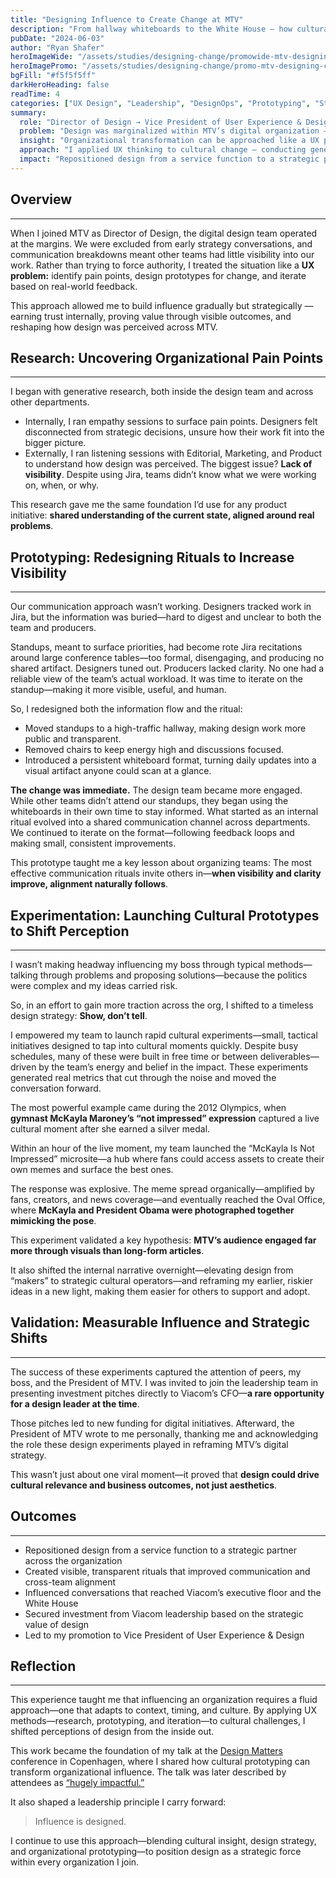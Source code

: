 ```yaml
---
title: "Designing Influence to Create Change at MTV"
description: "From hallway whiteboards to the White House — how cultural prototypes turned design influence into clear impact."
pubDate: "2024-06-03"
author: "Ryan Shafer"
heroImageWide: "/assets/studies/designing-change/promowide-mtv-designing-change.webp"
heroImagePromo: "/assets/studies/designing-change/promo-mtv-designing-change.webp"
bgFill: "#f5f5f5ff"
darkHeroHeading: false
readTime: 4
categories: ["UX Design", "Leadership", "DesignOps", "Prototyping", "Stakeholder Influence"]
summary:
  role: "Director of Design → Vice President of User Experience & Design"
  problem: "Design was marginalized within MTV’s digital organization — communication was fragmented, strategy was siloed, and design lacked influence in key conversations."
  insight: "Organizational transformation can be approached like a UX problem: identify pain points, prototype solutions, measure outcomes, and iterate based on your hypothesis."
  approach: "I applied UX thinking to cultural change — conducting generative research across teams, prototyping new rituals, and launching rapid cultural experiments to shift perceptions through outcomes rather than arguments."
  impact: "Repositioned design from a service function to a strategic partner. Influenced culture that reached Viacom’s executive floor and the White House. Secured investment from Viacom leadership."
---
```


## Overview
---

When I joined MTV as Director of Design, the digital design team operated at the margins. We were excluded from early strategy conversations, and communication breakdowns meant other teams had little visibility into our work. Rather than trying to force authority, I treated the situation like a **UX problem:** identify pain points, design prototypes for change, and iterate based on real-world feedback.

This approach allowed me to build influence gradually but strategically — earning trust internally, proving value through visible outcomes, and reshaping how design was perceived across MTV.

## Research: Uncovering Organizational Pain Points
---

<ImageWithStyle src="/assets/studies/designing-change/content/designing-change-research.webp" alt="A common output from the cross-team research workshops I led to better understand shared pain points." />

I began with generative research, both inside the design team and across other departments.
* Internally, I ran empathy sessions to surface pain points. Designers felt disconnected from strategic decisions, unsure how their work fit into the bigger picture.
* Externally, I ran listening sessions with Editorial, Marketing, and Product to understand how design was perceived. The biggest issue? **Lack of visibility**. Despite using Jira, teams didn’t know what we were working on, when, or why.

This research gave me the same foundation I’d use for any product initiative: **shared understanding of the current state, aligned around real problems**.

## Prototyping: Redesigning Rituals to Increase Visibility
---
<ImageWithStyle src="/assets/studies/designing-change/content/designing-change-whiteboard.webp" alt="A standup meeting prototype designed with designers in mind." />

Our communication approach wasn’t working. Designers tracked work in Jira, but the information was buried—hard to digest and unclear to both the team and producers.

Standups, meant to surface priorities, had become rote Jira recitations around large conference tables—too formal, disengaging, and producing no shared artifact. Designers tuned out. Producers lacked clarity. No one had a reliable view of the team’s actual workload.
It was time to iterate on the standup—making it more visible, useful, and human.

So, I redesigned both the information flow and the ritual:
* Moved standups to a high-traffic hallway, making design work more public and transparent.
* Removed chairs to keep energy high and discussions focused.
* Introduced a persistent whiteboard format, turning daily updates into a visual artifact anyone could scan at a glance.

**The change was immediate.** The design team became more engaged. While other teams didn’t attend our standups, they began using the whiteboards in their own time to stay informed. What started as an internal ritual evolved into a shared communication channel across departments. We continued to iterate on the format—following feedback loops and making small, consistent improvements.

This prototype taught me a key lesson about organizing teams: The most effective communication rituals invite others in—**when visibility and clarity improve, alignment naturally follows**.

## Experimentation: Launching Cultural Prototypes to Shift Perception
---

I wasn’t making headway influencing my boss through typical methods—talking through problems and proposing solutions—because the politics were complex and my ideas carried risk.

So, in an effort to gain more traction across the org, I shifted to a timeless design strategy: **Show, don’t tell**.

I empowered my team to launch rapid cultural experiments—small, tactical initiatives designed to tap into cultural moments quickly.
Despite busy schedules, many of these were built in free time or between deliverables—driven by the team’s energy and belief in the impact.
These experiments generated real metrics that cut through the noise and moved the conversation forward.

<ImageWithStyle src="/assets/studies/designing-change/content/designing-change-not-impressed-meme.webp" alt="“McKayla’s Not Impressed”—a meme started by Gavin Alaoen and Gus Marulanda—blew up across the internet and reshaped our internal strategy." />

The most powerful example came during the 2012 Olympics, when **gymnast McKayla Maroney’s “not impressed” expression** captured a live cultural moment after she earned a silver medal.

Within an hour of the live moment, my team launched the “McKayla Is Not Impressed” microsite—a hub where fans could access assets to create their own memes and surface the best ones.

The response was explosive. The meme spread organically—amplified by fans, creators, and news coverage—and eventually reached the Oval Office, where **McKayla and President Obama were photographed together mimicking the pose**.

<ImageWithStyle src="/assets/studies/designing-change/content/designing-change-obama.webp" alt="Proving just how massive the meme became, it helped launch McKayla’s career to new heights—including that now-famous photo with President Obama." />

This experiment validated a key hypothesis: **MTV’s audience engaged far more through visuals than long-form articles**.

It also shifted the internal narrative overnight—elevating design from “makers” to strategic cultural operators—and reframing my earlier, riskier ideas in a new light, making them easier for others to support and adopt.

<ImageWithStyle src="/assets/studies/designing-change/content/designing-change-gavin-alaoen.webp" alt="MTV Visual Designer, Gavin Alaoen, meeting McKayla Maroney as she personally thanked him for the life-changing meme he helped create." />

## Validation: Measurable Influence and Strategic Shifts
---

The success of these experiments captured the attention of peers, my boss, and the President of MTV. I was invited to join the leadership team in presenting investment pitches directly to Viacom’s CFO—**a rare opportunity for a design leader at the time**.

Those pitches led to new funding for digital initiatives. Afterward, the President of MTV wrote to me personally, thanking me and acknowledging the role these design experiments played in reframing MTV’s digital strategy.

This wasn’t just about one viral moment—it proved that **design could drive cultural relevance and business outcomes, not just aesthetics**.

## Outcomes
---

* Repositioned design from a service function to a strategic partner across the organization
* Created visible, transparent rituals that improved communication and cross-team alignment
* Influenced conversations that reached Viacom’s executive floor and the White House
* Secured investment from Viacom leadership based on the strategic value of design
* Led to my promotion to Vice President of User Experience & Design

## Reflection
---

This experience taught me that influencing an organization requires a fluid approach—one that adapts to context, timing, and culture. By applying UX methods—research, prototyping, and iteration—to cultural challenges, I shifted perceptions of design from the inside out.

This work became the foundation of my talk at the [Design Matters](https://video.twentythree.com/ryan-shafer-how-i-learned-to-stop-worrying-and) conference in Copenhagen, where I shared how cultural prototyping can transform organizational influence. The talk was later described by attendees as [“hugely impactful.”](https://www-produktbezogen-de.translate.goog/konferenz-rueckblick-design-matters-2016/?_x_tr_sl=de&_x_tr_tl=en&_x_tr_hl=en&_x_tr_pto=sc)

It also shaped a leadership principle I carry forward:

> Influence is designed.

I continue to use this approach—blending cultural insight, design strategy, and organizational prototyping—to position design as a strategic force within every organization I join.
